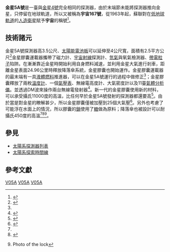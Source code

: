 {{Infobox_Spacecraft
| Name = 金星5A號
| Image =
| Caption = 金星5A號
| Organization = {{USSR}}
| Major_Contractors = [[設計局|NPO Almaz,Vitaly Shabanov設計局]]
| Mission_Type = 著陸金星
| Satellite_Of = [[金星|金星]]
| Orbital_Insertion_Date = 
| Launch = 1967年6月17日
| Launch_Vehicle = [[閃電號運載火箭|閃電號運載火箭]]-M
| Decay = 
| Mission_Duration = 1967年6月12日~1967年6月25日
| NSSDC_ID = 1967-063A
| Webpage = 
| Mass = {{convert|1106|kg|lb}}
| Power = 
| Orbital_elements = 
| Semimajor_Axis = 
| Eccentricity = 
| Inclination = 
| Orbital_Period = 
| Apoapsis = 
| Periapsis = 
| Orbits = 
}}
'''金星5A號'''是一臺與[[金星4號|金星4號]]完全相同的探測器，由於末端節未能將探測器推向金星，只停留在地球軌道，所以又被稱為'''宇宙167號'''，從1963年起，蘇聯對在[[低地球軌道|低地球軌道]]的[[人造衛星|人造衛星]]賦予'''宇宙'''的稱號<ref>{{Cite web |url=http://nssdc.gsfc.nasa.gov/nmc/spacecraftDisplay.do?id=1967-063A |title=存档副本 |accessdate=2011-10-13 |archive-date=2012-01-24 |archive-url=https://web.archive.org/web/20120124195428/http://nssdc.gsfc.nasa.gov/nmc/spacecraftDisplay.do?id=1967-063A |dead-url=no }}</ref>。
==技術諸元==
金星5A號探測器高3.5公尺、[[太陽能電池板|太陽能電池板]]可以延伸至4公尺寬，面積有2.5平方公尺<ref name=v1>{{cite book|pages=98–101|title=Russian planetary exploration|author=Brian Harvey|url=http://books.google.com/booksid=jKmIclMIwPAC&pg=PA101|publisher=Springer|year=2007|isbn=0387463437}}</ref>金星膠囊運載器攜帶了磁力計、[[宇宙射線|宇宙射線]]探測計、[[氫氣|氫氣]]與氧氣檢測器、[[帶電粒子|帶電粒子]]陷阱。在漸漸靠近金星時開始利用自身燃料減速，並利用金星大氣進行剎車，距離金星表面24.96公里時釋放降落傘系統，金星膠囊也開始運作。金星膠囊運載器的最末端有一具[[液體燃料|液體燃料]]推進器，可以在金星5A號運行的過程中做修正<ref name=v1/>；金星膠囊釋放了兩枚[[溫度計|溫度計]]、一個[[氣壓表|氣壓表]]、無線電高度計、大氣密度計以及11臺[[氣體分析儀|氣體分析儀]]。並透過DM波來操作兩台無線電發射器<ref>{{Cite web |url=http://nssdc.gsfc.nasa.gov/nmc/spacecraftDisplay.do?id=1965-092A |title=存档副本 |accessdate=2011-10-13 |archive-date=2011-06-29 |archive-url=https://web.archive.org/web/20110629033358/http://nssdc.gsfc.nasa.gov/nmc/spacecraftDisplay.do?id=1965-092A |dead-url=no }}</ref>。新一代的金星膠囊使用新的材料，可以承受攝氏11000度的高溫，比任何早於金星5A號發射的探測器都還要高<ref name=v3>{{cite web|url=http://www.laspace.ru/rus/venera4.php|accessdate=2009-07-07|title=Venera 4 (in Russian)|archive-url=https://web.archive.org/web/20070809053204/http://www.laspace.ru/rus/venera4.php|archive-date=2007-08-09|dead-url=yes}}</ref>。由於當是對金星的瞭解甚少，所以金星膠囊僅被加壓到25個大氣壓<ref>{{cite journal |author=Vakhnin, V. M. |date=1968
|title=A Review of the Venera 4 Flight and Its Scientific Program |journal=J. Atmos. Sci. |volume=25 |pages= 533–534 |doi=10.1175/1520-0469(1968)025<0533:AROTVF>2.0.CO;2}}</ref>。另外也考慮了可能浮在水面上的情況，所以膠囊的[[鎖|鎖]]使用了[[糖|糖]]做為原料；降落傘也被設計可以耐攝氏450度的高溫<ref name=v1/><ref name=v2>{{cite book|url=http://books.google.com/books?id=Fi1mCYJWBwAC&pg=PA56|pages=55–56|title=Robotic Exploration of the Solar System: The golden age 1957-1982|author=Paolo Ulivi, David Michael Harland|publisher=Springer|year= 2007|isbn=0387493263}}</ref><ref>{{cite web |url=http://www.novosti-kosmonavtiki.ru/phpBB2/viewtopic.php?t=1424&highlight=&sid=5900d3fa070e9b19160a25cbcde8d6a4 |title=存档副本 |accessdate=2009-08-07 |deadurl=yes |archiveurl=https://web.archive.org/web/20090807234459/http://www.novosti-kosmonavtiki.ru/phpBB2/viewtopic.php?t=1424&highlight=&sid=5900d3fa070e9b19160a25cbcde8d6a4 |archivedate=2009-08-07 }} Photo of the lock</ref>。
==參見==
*[[太陽系探測器列表|太陽系探測器列表]]
*[[太陽系探索時間線|太陽系探索時間線]]

==參考文獻==
{{reflist}}


{{金星計畫}}
{{金星任務}}

[[Category:金星|V05A]]
[[Category:金星探測器|V05A]]
[[Category:探测器|V05A]]